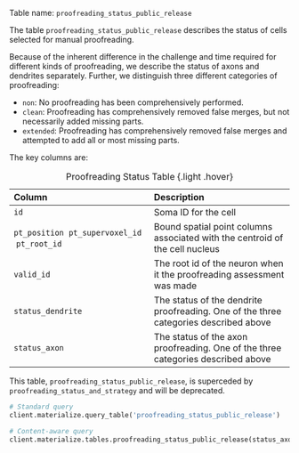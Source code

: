 Table name: `proofreading_status_public_release`

The table `proofreading_status_public_release` describes the status of cells selected for manual proofreading.

Because of the inherent difference in the challenge and time required for different kinds of proofreading, we describe the status of axons and dendrites separately.
Further, we distinguish three different categories of proofreading:

* `non`: No proofreading has been comprehensively performed.
* `clean`: Proofreading has comprehensively removed false merges, but not necessarily added missing parts.
* `extended`: Proofreading has comprehensively removed false merges and attempted to add all or most missing parts.


The key columns are:

| Column | Description |
| :--- | :--- |
| `id` | Soma ID for the cell |
| `pt_position` \ `pt_supervoxel_id` \ `pt_root_id` | Bound spatial point columns associated with the centroid of the cell nucleus |
| `valid_id`| The root id of the neuron when it the proofreading assessment was made |
| `status_dendrite` | The status of the dendrite proofreading. One of the three categories described above |
| `status_axon` | The status of the axon proofreading. One of the three categories described above |

: Proofreading Status Table {.light .hover}


This table, `proofreading_status_public_release`, is superceded by `proofreading_status_and_strategy` and will be deprecated.

```python
# Standard query
client.materialize.query_table('proofreading_status_public_release')

# Content-aware query
client.materialize.tables.proofreading_status_public_release(status_axon='extended').query()
```